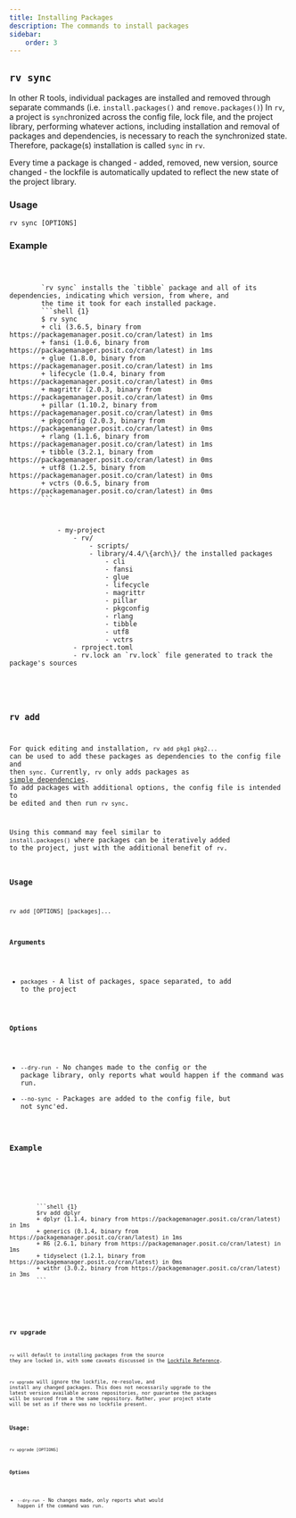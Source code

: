 ```yaml
---
title: Installing Packages
description: The commands to install packages
sidebar:
    order: 3
---
```



## `rv sync`

In other R tools, individual packages are installed and removed through separate commands (i.e. `install.packages()` and `remove.packages()`)
In `rv`, a project is `sync`hronized across the config file, lock file, and the project library, performing whatever actions, 
including installation and removal of packages and dependencies, is necessary to reach the synchronized state. 
Therefore, package(s) installation is called `sync` in `rv`.

Every time a package is changed - added, removed, new version, source changed - the lockfile is automatically updated to reflect
the new state of the project library.

### Usage
```shell
rv sync [OPTIONS]
```

### Example
<Tabs>
    <TabItem label = "Config File">
        <Code code = {sync_config} lang="toml" title = "rproject.toml" />
    </TabItem>
    <TabItem label = "Command and Output">
        `rv sync` installs the `tibble` package and all of its dependencies, indicating which version, from where, and
        the time it took for each installed package.
        ```shell {1}
        $ rv sync
        + cli (3.6.5, binary from https://packagemanager.posit.co/cran/latest) in 1ms
        + fansi (1.0.6, binary from https://packagemanager.posit.co/cran/latest) in 1ms
        + glue (1.8.0, binary from https://packagemanager.posit.co/cran/latest) in 1ms
        + lifecycle (1.0.4, binary from https://packagemanager.posit.co/cran/latest) in 0ms
        + magrittr (2.0.3, binary from https://packagemanager.posit.co/cran/latest) in 0ms
        + pillar (1.10.2, binary from https://packagemanager.posit.co/cran/latest) in 0ms
        + pkgconfig (2.0.3, binary from https://packagemanager.posit.co/cran/latest) in 0ms
        + rlang (1.1.6, binary from https://packagemanager.posit.co/cran/latest) in 1ms
        + tibble (3.2.1, binary from https://packagemanager.posit.co/cran/latest) in 0ms
        + utf8 (1.2.5, binary from https://packagemanager.posit.co/cran/latest) in 0ms
        + vctrs (0.6.5, binary from https://packagemanager.posit.co/cran/latest) in 0ms
        ```
    </TabItem>
    <TabItem label = "File Tree">
        <FileTree>
            - my-project
                - rv/
                    - scripts/
                    - library/4.4/\{arch\}/ the installed packages
                        - cli
                        - fansi
                        - glue
                        - lifecycle
                        - magrittr
                        - pillar
                        - pkgconfig
                        - rlang
                        - tibble
                        - utf8
                        - vctrs
                - rproject.toml
                - rv.lock an `rv.lock` file generated to track the package's sources
        </FileTree>
    </TabItem>
</Tabs>

## `rv add`

For quick editing and installation, `rv add pkg1 pkg2...` can be used to add these packages as dependencies to the config file
and then `sync`. Currently, `rv` only adds packages as [simple dependencies](../../config/common_config#repository).
To add packages with additional options, the config file is intended to be edited and then run `rv sync`.

Using this command may feel similar to `install.packages()` where packages can be iteratively added to the project,
just with the additional benefit of `rv`.

### Usage
```shell
rv add [OPTIONS] [packages]...
```

#### Arguments
* `packages` - A list of packages, space separated, to add to the project

#### Options
* `--dry-run` - No changes made to the config or the package library, only reports what would happen if the command was run.
* `--no-sync` - Packages are added to the config file, but not sync'ed.

### Example
<Tabs>
    <TabItem label = "Initial Config">
        <Code code = {sync_config} lang="toml" title = "rproject.toml" />
    </TabItem>
    <TabItem label = "Command and Output">
        ```shell {1}
        $rv add dplyr
        + dplyr (1.1.4, binary from https://packagemanager.posit.co/cran/latest) in 1ms
        + generics (0.1.4, binary from https://packagemanager.posit.co/cran/latest) in 1ms
        + R6 (2.6.1, binary from https://packagemanager.posit.co/cran/latest) in 1ms
        + tidyselect (1.2.1, binary from https://packagemanager.posit.co/cran/latest) in 0ms
        + withr (3.0.2, binary from https://packagemanager.posit.co/cran/latest) in 3ms
        ```
    </TabItem>
    <TabItem label = "Updated Config">
        <Code code = {add_config} lang="toml" title = "rproject.toml" ins={[11]}/>
    </TabItem>
</Tabs>

## `rv upgrade`
`rv` will default to installing packages from the source they are locked in, with some caveats discussed in the 
[Lockfile Reference](../../reference/lockfile).

`rv upgrade` will ignore the lockfile, re-resolve, and install any changed packages.
This does not necessarily upgrade to the latest version available across repositories, nor guarantee the packages will
be sourced from a the same repository. Rather, your project state will be set as if there was no lockfile present.

### Usage:
```shell
rv upgrade [OPTIONS]
```

#### Options
* `--dry-run` - No changes made, only reports what would happen if the command was run.
